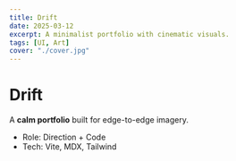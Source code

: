 ```yaml
---
title: Drift
date: 2025-03-12
excerpt: A minimalist portfolio with cinematic visuals.
tags: [UI, Art]
cover: "./cover.jpg"
---
```


# Drift

A **calm portfolio** built for edge-to-edge imagery.

- Role: Direction + Code
- Tech: Vite, MDX, Tailwind
